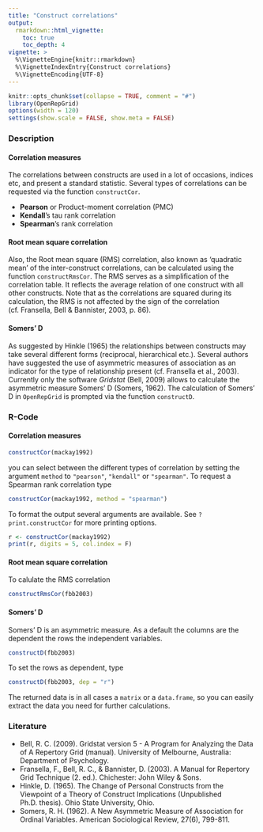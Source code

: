 ```yaml
---
title: "Construct correlations"
output: 
  rmarkdown::html_vignette:
    toc: true
    toc_depth: 4
vignette: >
  %\VignetteEngine{knitr::rmarkdown}
  %\VignetteIndexEntry{Construct correlations}
  %\VignetteEncoding{UTF-8}
---
```


```r
knitr::opts_chunk$set(collapse = TRUE, comment = "#")
library(OpenRepGrid)
options(width = 120)
settings(show.scale = FALSE, show.meta = FALSE)
```


### Description

#### Correlation measures

The correlations between constructs are used in a lot of occasions, indices etc, and present a standard statistic. Several types of correlations can be requested via the function `constructCor`.

* **Pearson** or Product-moment correlation (PMC) 
* **Kendall**'s tau rank correlation
* **Spearman**'s rank correlation

#### Root mean square correlation

Also, the Root mean square (RMS) correlation, also known as 'quadratic mean' of the inter-construct correlations, can be calculated using the function `constructRmsCor`. The RMS serves as a simplification of the correlation table. It reflects the average relation of one construct with all other constructs. Note that as the correlations are squared during its calculation, the RMS is not affected by the sign of the correlation (cf. Fransella, Bell & Bannister, 2003, p. 86).

#### Somers' D

As suggested by Hinkle (1965) the relationships between constructs may take several different forms (reciprocal, hierarchical etc.). Several authors have suggested the use of asymmetric measures of association as an indicator for the type of relationship present (cf. Fransella et al., 2003). Currently only the software *Gridstat* (Bell, 2009) allows to calculate the asymmetric measure Somers’ D (Somers, 1962). The calculation of Somers' D in `OpenRepGrid` is prompted via the function `constructD`.


### R-Code

#### Correlation measures

```r
constructCor(mackay1992)
```

you can select between the different types of correlation by setting the argument `method` to `"pearson"`, `"kendall"` or `"spearman"`. To request a Spearman rank correlation type

```r
constructCor(mackay1992, method = "spearman")
```
                     
To format the output several arguments are available. See `?print.constructCor` for more printing options.

```r
r <- constructCor(mackay1992)
print(r, digits = 5, col.index = F)
```


#### Root mean square correlation 

To calulate the RMS correlation

```r
constructRmsCor(fbb2003)
```

#### Somers' D

Somers' D is an asymmetric measure. As a default the columns are the dependent the rows the independent variables.

```r
constructD(fbb2003)
```

To set the rows as dependent, type

```r
constructD(fbb2003, dep = "r")
```


The returned data is in all cases a `matrix` or a `data.frame`, so you can easily extract the data you need for further calculations.


### Literature

* Bell, R. C. (2009). Gridstat version 5 - A Program for Analyzing the Data of A Repertory Grid (manual). University of Melbourne, Australia: Department of Psychology.
* Fransella, F., Bell, R. C., & Bannister, D. (2003). A Manual for Repertory Grid Technique (2. ed.). Chichester: John Wiley & Sons.
* Hinkle, D. (1965). The Change of Personal Constructs from the Viewpoint of a Theory of Construct Implications (Unpublished Ph.D. thesis). Ohio State University, Ohio.
* Somers, R. H. (1962). A New Asymmetric Measure of Association for Ordinal Variables. American Sociological Review, 27(6), 799-811.

